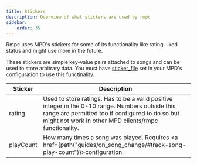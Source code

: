 ```yaml
---
title: Stickers
description: Overview of what stickers are used by rmpc
sidebar:
    order: 35
---
```



Rmpc uses MPD's stickers for some of its functionality like rating, liked status and might use more
in the future.

These stickers are simple key-value pairs attached to songs and can be used to store arbitrary data.
You must have [sticker_file](https://mpd.readthedocs.io/en/latest/mpd.conf.5.html#optional-parameters)
set in your MPD's configuration to use this functinality.

| Sticker   | Description                                                                                                                                                                                                  |
| --------- | ------------------------------------------------------------------------------------------------------------------------------------------------------------------------------------------------------------ |
| rating    | Used to store ratings. Has to be a valid positive integer in the 0-10 range. Numbers outside this range are permitted too if configured to do so but might not work in other MPD clients/rmpc functionality. |
| playCount | How many times a song was played. Requires <a href={path("guides/on_song_change/#track-song-play-count")}>configuration</a>.                                                                                 |
